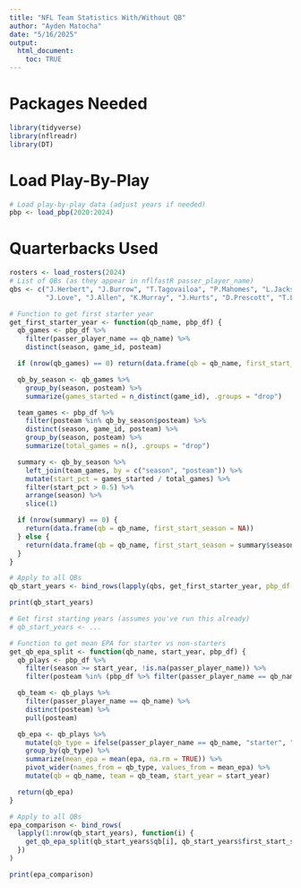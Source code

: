 ```yaml
---
title: "NFL Team Statistics With/Without QB"
author: "Ayden Matocha"
date: "5/16/2025"
output:
  html_document:
    toc: TRUE
---
```


# Packages Needed
```r
library(tidyverse)
library(nflreadr)
library(DT)
```

# Load Play-By-Play
```r
# Load play-by-play data (adjust years if needed)
pbp <- load_pbp(2020:2024)
```

# Quarterbacks Used
```r
rosters <- load_rosters(2024)
# List of QBs (as they appear in nflfastR passer_player_name)
qbs <- c("J.Herbert", "J.Burrow", "T.Tagovailoa", "P.Mahomes", "L.Jackson",
         "J.Love", "J.Allen", "K.Murray", "J.Hurts", "D.Prescott", "T.Lawrence")

# Function to get first starter year
get_first_starter_year <- function(qb_name, pbp_df) {
  qb_games <- pbp_df %>%
    filter(passer_player_name == qb_name) %>%
    distinct(season, game_id, posteam)

  if (nrow(qb_games) == 0) return(data.frame(qb = qb_name, first_start_season = NA))

  qb_by_season <- qb_games %>%
    group_by(season, posteam) %>%
    summarize(games_started = n_distinct(game_id), .groups = "drop")

  team_games <- pbp_df %>%
    filter(posteam %in% qb_by_season$posteam) %>%
    distinct(season, game_id, posteam) %>%
    group_by(season, posteam) %>%
    summarize(total_games = n(), .groups = "drop")

  summary <- qb_by_season %>%
    left_join(team_games, by = c("season", "posteam")) %>%
    mutate(start_pct = games_started / total_games) %>%
    filter(start_pct > 0.5) %>%
    arrange(season) %>%
    slice(1)

  if (nrow(summary) == 0) {
    return(data.frame(qb = qb_name, first_start_season = NA))
  } else {
    return(data.frame(qb = qb_name, first_start_season = summary$season))
  }
}

# Apply to all QBs
qb_start_years <- bind_rows(lapply(qbs, get_first_starter_year, pbp_df = pbp))

print(qb_start_years)

```

```r
# Get first starting years (assumes you've run this already)
# qb_start_years <- ...

# Function to get mean EPA for starter vs non-starters
get_qb_epa_split <- function(qb_name, start_year, pbp_df) {
  qb_plays <- pbp_df %>%
    filter(season >= start_year, !is.na(passer_player_name)) %>%
    filter(posteam %in% (pbp_df %>% filter(passer_player_name == qb_name) %>% distinct(posteam) %>% pull(posteam)))

  qb_team <- qb_plays %>%
    filter(passer_player_name == qb_name) %>%
    distinct(posteam) %>%
    pull(posteam)

  qb_epa <- qb_plays %>%
    mutate(qb_type = ifelse(passer_player_name == qb_name, "starter", "other")) %>%
    group_by(qb_type) %>%
    summarize(mean_epa = mean(epa, na.rm = TRUE)) %>%
    pivot_wider(names_from = qb_type, values_from = mean_epa) %>%
    mutate(qb = qb_name, team = qb_team, start_year = start_year)

  return(qb_epa)
}

# Apply to all QBs
epa_comparison <- bind_rows(
  lapply(1:nrow(qb_start_years), function(i) {
    get_qb_epa_split(qb_start_years$qb[i], qb_start_years$first_start_season[i], pbp)
  })
)

print(epa_comparison)

```


